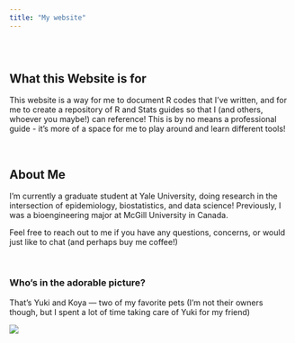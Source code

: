 ```yaml
---
title: "My website"
---
```


<style type="text/css">
.title {
  display: none;
}

#getting-started img {
  margin-right: 10px;
}

</style>

<div class="row" style="padding-top: 30px;">
<div class="col-sm-6">

# **What this Website is for**

This website is a way for me to document R codes that I've written, and for me to create a repository of R and Stats guides so that I (and others, whoever you maybe!) can reference! This is by no means a professional guide - it's more of a space for me to play around and learn different tools! 

<br>

## About Me

I'm currently a graduate student at Yale University, doing research in the intersection of epidemiology, biostatistics, and data science! Previously, I was a bioengineering major at McGill University in Canada. 

Feel free to reach out to me if you have any questions, concerns, or would just like to chat (and perhaps buy me coffee!)

<br>

### Who's in the adorable picture?
That's Yuki and Koya — two of my favorite pets (I'm not their owners though, but I spent a lot of time taking care of Yuki for my friend)


</div>
<div class="col-sm-6">

<a href = "https://www.instagram.com/yuki.x.sama/">
![](files/yukiandkoya.png)
</a>
</div>